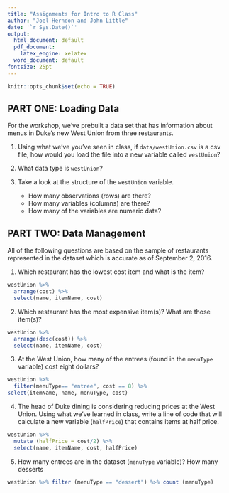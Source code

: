 ```yaml
---
title: "Assignments for Intro to R Class"
author: "Joel Herndon and John Little"
date: '`r Sys.Date()`'
output:
  html_document: default
  pdf_document:
    latex_engine: xelatex
  word_document: default
fontsize: 25pt
---
```


```r
knitr::opts_chunk$set(echo = TRUE)
```

## PART ONE: Loading Data

For the workshop, we've prebuilt a data set that has information about menus in Duke's new West Union from three restaurants.  

1. Using what we've you've seen in class, if `data/westUnion.csv` is a csv file, how would you load the file into a new variable called `westUnion`?

2. What data type is `westUnion`?

3. Take a look at the structure of the `westUnion` variable.
    - How many observations (rows) are there?
    - How many variables (columns) are there?
    - How many of the variables are numeric data?
    


## PART TWO: Data Management

All of the following questions are based on the sample of restaurants represented in the dataset which is accurate as of September 2, 2016.

1. Which restaurant has the lowest cost item and what is the item?
```r
westUnion %>%
  arrange(cost) %>%
  select(name, itemName, cost)
```


2. Which restaurant has the most expensive item(s)?  What are those item(s)?
```r
westUnion %>%
  arrange(desc(cost)) %>%
  select(name, itemName, cost)
```


3. At the West Union, how many of the entrees (found in the `menuType` variable) cost eight dollars?

```r
westUnion %>%
  filter(menuType== "entree", cost == 8) %>%
select(itemName, name, menuType, cost)
```


4. The head of Duke dining is considering reducing prices at the West Union. Using what we've learned in class, write a line of code that will calculate a new variable (`halfPrice`) that contains items at half price.
```r
westUnion %>%
  mutate (halfPrice = cost/2) %>%
  select(name, itemName, cost, halfPrice)
```



5. How many entrees are in the dataset (`menuType` variable)? How many desserts 
    
```r
westUnion %>% filter (menuType == "dessert") %>% count (menuType)
```


